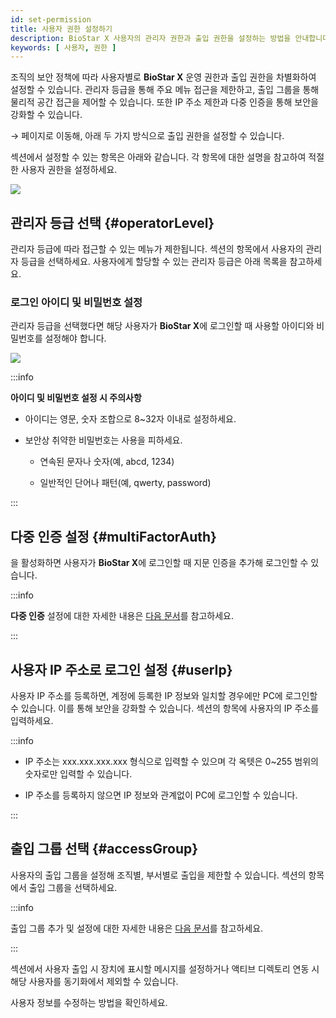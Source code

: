 ```yaml
---
id: set-permission
title: 사용자 권한 설정하기
description: BioStar X 사용자의 관리자 권한과 출입 권한을 설정하는 방법을 안내합니다.
keywords: [ 사용자, 권한 ]
---
```


조직의 보안 정책에 따라 사용자별로 **BioStar X** 운영 권한과 출입 권한을 차별화하여 설정할 수 있습니다. 관리자 등급을 통해 주요 메뉴 접근을 제한하고, 출입 그룹을 통해 물리적 공간 접근을 제어할 수 있습니다. 또한 IP 주소 제한과 다중 인증을 통해 보안을 강화할 수 있습니다.

<Cmd sid='shell.header.launcher' /> → <Cmd sid='shell.header.user' /> 페이지로 이동해, 아래 두 가지 방식으로 출입 권한을 설정할 수 있습니다.


<EnterUserPage />

<Cmd sid='team.user.permission.title' /> 섹션에서 설정할 수 있는 항목은 아래와 같습니다. 각 항목에 대한 설명을 참고하여 적절한 사용자 권한을 설정하세요.

<Image src='/img/biostarx-new-user-permission.png' />


## 관리자 등급 선택 {#operatorLevel}

관리자 등급에 따라 접근할 수 있는 메뉴가 제한됩니다. <Cmd sid='team.user.permission.title' /> 섹션의 <Cmd sid='user.bioStarOperator' product='2' /> 항목에서 사용자의 관리자 등급을 선택하세요. 사용자에게 할당할 수 있는 관리자 등급은 아래 목록을 참고하세요.


<AccountList />

### 로그인 아이디 및 비밀번호 설정

관리자 등급을 선택했다면 해당 사용자가 **BioStar X**에 로그인할 때 사용할 아이디와 비밀번호를 설정해야 합니다.

<Image src='/img/biostarx-new-user-permission-set-login.png' />

:::info

**아이디 및 비밀번호 설정 시 주의사항**

- 아이디는 영문, 숫자 조합으로 8\~32자 이내로 설정하세요.

- 보안상 취약한 비밀번호는 사용을 피하세요.

  - 연속된 문자나 숫자(예, abcd, 1234)

  - 일반적인 단어나 패턴(예, qwerty, password)

:::

## 다중 인증 설정 {#multiFactorAuth}

<Cmd sid='common.fingerprintLogin' product='2' />을 활성화하면 사용자가 **BioStar X**에 로그인할 때 지문 인증을 추가해 로그인할 수 있습니다.

:::info

**다중 인증** 설정에 대한 자세한 내용은 [다음 문서](login-with-mfa)를 참고하세요.

:::


## 사용자 IP 주소로 로그인 설정 {#userIp}

사용자 IP 주소를 등록하면, 계정에 등록한 IP 정보와 일치할 경우에만 PC에 로그인할 수 있습니다. 이를 통해 보안을 강화할 수 있습니다. <Cmd sid='team.user.permission.title' /> 섹션의 <Cmd sid='team.user.permission.userIp' /> 항목에 사용자의 IP 주소를 입력하세요.

:::info

* IP 주소는 xxx.xxx.xxx.xxx 형식으로 입력할 수 있으며 각 옥텟은 0~255 범위의 숫자로만 입력할 수 있습니다.

* IP 주소를 등록하지 않으면 IP 정보와 관계없이 PC에 로그인할 수 있습니다.

:::


## 출입 그룹 선택 {#accessGroup}

사용자의 출입 그룹을 설정해 조직별, 부서별로 출입을 제한할 수 있습니다. <Cmd sid='team.user.permission.title' /> 섹션의 <Cmd sid='team.user.permission.accessGroup' /> 항목에서 출입 그룹을 선택하세요.

:::info

출입 그룹 추가 및 설정에 대한 자세한 내용은 [다음 문서](settings-access-control-manage-access-group)를 참고하세요.

:::

<NextStep>
<NextItem to='set-user-advanced'>

<Cmd sid='common.advanced' product='2' /> 섹션에서 사용자 출입 시 장치에 표시할 메시지를 설정하거나 액티브 디렉토리 연동 시 해당 사용자를 동기화에서 제외할 수 있습니다.

</NextItem>
<NextItem to='edit-user'>

사용자 정보를 수정하는 방법을 확인하세요.

</NextItem>
</NextStep>
